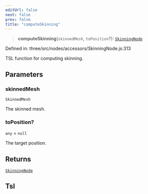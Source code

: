 ```yaml
---
editUrl: false
next: false
prev: false
title: "computeSkinning"
---
```


> **computeSkinning**(`skinnedMesh`, `toPosition`?): [`SkinningNode`](../classes/Three.WebGPU.SkinningNode.html)

Defined in: three/src/nodes/accessors/SkinningNode.js:313

TSL function for computing skinning.

## Parameters

### skinnedMesh

`SkinnedMesh`

The skinned mesh.

### toPosition?

`any` = `null`

The target position.

## Returns

[`SkinningNode`](../classes/Three.WebGPU.SkinningNode.html)

## Tsl
